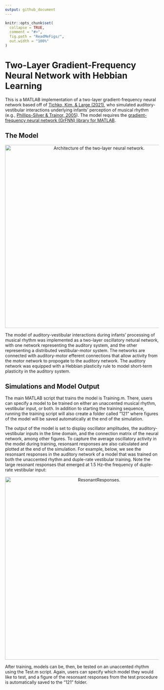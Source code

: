 ```yaml
---
output: github_document
---
```


<!-- README.md is generated from README.Rmd. Please edit that file -->

```r
knitr::opts_chunk$set(
  collapse = TRUE,
  comment = "#>",
  fig.path = "ReadMeFigs/",
  out.width = "100%"
)
```
# Two-Layer Gradient-Frequency Neural Network with Hebbian Learning

<!-- badges: start -->
<!-- badges: end -->

This is a MATLAB implementation of a two-layer gradient-frequency neural network based off of [Tichko, Kim, & Large (2021)](https://www.researchgate.net/publication/340967869_Bouncing_the_Network_A_Dynamical_Systems_Model_of_Auditory-Vestibular_Interactions_Underlying_Infants'_Perception_of_Musical_Rhythm), who simulated auditory-vestibular interactions underlying infants' perception of musical rhythm (e.g., [Phillips-Silver & Trainor, 2005](https://science.sciencemag.org/content/308/5727/1430.abstract?casa_token=7m08V2fNsVMAAAAA:xoGCt6u7BKMu6pMT7I71NHdZ8tjGIdVYiFBpyuhOYJXcZrYS1Phu0-v28g3jE0g_vFz9FYqDHH2zNw)). The model requires the [gradient-frequency neural network (GrFNN) library for MATLAB](https://github.com/MusicDynamicsLab/GrFNNToolbox).

## The Model

<p align="center">
<img src="ReadMeFigs/PhillipsSilver_Network.png" alt="Architecture of the two-layer neural network."
width="600px"></p>


The model of auditory-vestibular interactions during infants' processing of musical rhythm was implemented as a two-layer oscillatory netural network, with one network representing the auditory system, and the other representing a distributed vestibular-motor system. The networks are connected with auditory-motor efferent connections that allow activity from the motor network to propogate to the auditory network. The auditory network was equipped with a Hebbian plasticity rule to model short-term plasticity in the auditory system.

## Simulations and Model Output

The main MATLAB script that trains the model is Training.m. There, users can specify a model to be trained on either an unaccented musical rhythm, vestibular input, or both. In addition to starting the training sequence, running the training script will also create a folder called "121" where figures of the model will be saved automatically at the end of the simulation. 


The output of the model is set to display oscillator amplitudes, the auditory-vestibular inputs in the time domain, and the connection matrix of the neural network, among other figures. To capture the average oscillatory activity in the model during training, resonsant responses are also calculated and plotted at the end of the simulation. For example, below, we see the resonsant responses in the auditory network of a model that was trained on both the unaccented rhythm and duple-rate vestibular training. Note the large resonant responses that emerged at 1.5 Hz--the frequency of duple-rate vestibular input:
<p align="center">
<img src="ReadMeFigs/ResonsantResponses.png" alt="ResonantResponses."
width="600px"></p>


After training, models can be, then, be tested on an unaccented rhythm using the Test.m script. Again, users can specify which model they would like to test, and a figure of the resonsant responses from the test procedure is automatically saved to the "121" folder.



  

